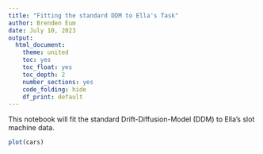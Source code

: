 ```yaml
---
title: "Fitting the standard DDM to Ella's Task"
author: Brenden Eum
date: July 10, 2023
output: 
  html_document: 
    theme: united
    toc: yes
    toc_float: yes
    toc_depth: 2
    number_sections: yes
    code_folding: hide
    df_print: default
---
```


This notebook will fit the standard Drift-Diffusion-Model (DDM) to Ella's slot machine data.


```r
plot(cars)
```


